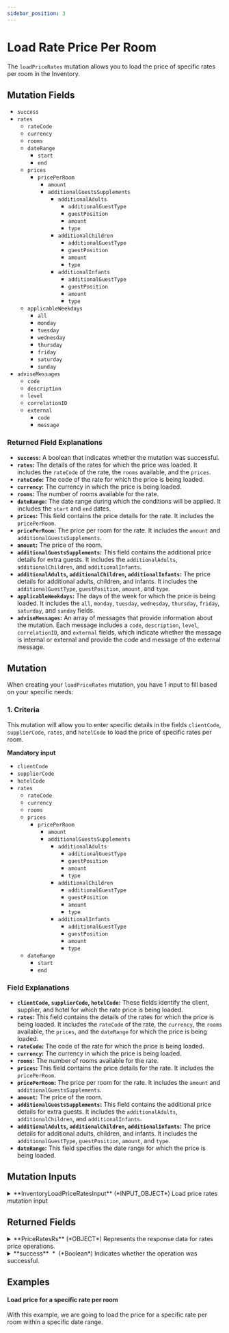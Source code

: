 ```yaml
---
sidebar_position: 3
---
```



# Load Rate Price Per Room

The `loadPriceRates` mutation allows you to load the price of specific rates per room in the Inventory. 

## Mutation Fields

* `success`
* `rates`
    * `rateCode`
    * `currency`
    * `rooms`
    * `dateRange`
        * `start`
        * `end`
    * `prices`
        * `pricePerRoom`
            * `amount`
            * `additionalGuestsSupplements`
                * `additionalAdults`
                    * `additionalGuestType`
                    * `guestPosition`
                    * `amount`
                    * `type`
                * `additionalChildren`
                    * `additionalGuestType`
                    * `guestPosition`
                    * `amount`
                    * `type`
                * `additionalInfants`
                    * `additionalGuestType`
                    * `guestPosition`
                    * `amount`
                    * `type`
    * `applicableWeekdays`
        * `all`
        * `monday`
        * `tuesday`
        * `wednesday`
        * `thursday`
        * `friday`
        * `saturday`
        * `sunday`
* `adviseMessages`
    * `code`
    * `description`
    * `level`
    * `correlationID`
    * `external`
        * `code`
        * `message`

### Returned Field Explanations

* **`success`:** A boolean that indicates whether the mutation was successful.
* **`rates`:** The details of the rates for which the price was loaded. It includes the `rateCode` of the rate, the `rooms` available, and the `prices`.
* **`rateCode`:** The code of the rate for which the price is being loaded.
* **`currency`:** The currency in which the price is being loaded.
* **`rooms`:** The number of rooms available for the rate.
* **`dateRange`:** The date range during which the conditions will be applied. It includes the `start` and `end` dates.
* **`prices`:** This field contains the price details for the rate. It includes the `pricePerRoom`.
* **`pricePerRoom`:** The price per room for the rate. It includes the `amount` and `additionalGuestsSupplements`.
* **`amount`:** The price of the room.
* **`additionalGuestsSupplements`:** This field contains the additional price details for extra guests. It includes the `additionalAdults`, `additionalChildren`, and `additionalInfants`.
* **`additionalAdults`, `additionalChildren`, `additionalInfants`:** The price details for additional adults, children, and infants. It includes the `additionalGuestType`, `guestPosition`, `amount`, and `type`.
* **`applicableWeekdays`:** The days of the week for which the price is being loaded. It includes the `all`, `monday`, `tuesday`, `wednesday`, `thursday`, `friday`, `saturday`, and `sunday` fields.
* **`adviseMessages`:** An array of messages that provide information about the mutation. Each message includes a `code`, `description`, `level`, `correlationID`, and `external` fields, which indicate whether the message is internal or external and provide the code and message of the external message.

## Mutation

When creating your `loadPriceRates` mutation, you have 1 input to fill based on your specific needs:

### 1. Criteria   

This mutation will allow you to enter specific details in the fields `clientCode`, `supplierCode`, `rates`, and `hotelCode` to load the price of specific rates per room. 

**Mandatory input**
* `clientCode`
* `supplierCode`
* `hotelCode`
* `rates`
    * `rateCode`
    * `currency`
    * `rooms`
    * `prices`
        * `pricePerRoom`
            * `amount`
            * `additionalGuestsSupplements`
                * `additionalAdults`
                    * `additionalGuestType`
                    * `guestPosition`
                    * `amount`
                    * `type`
                * `additionalChildren`
                    * `additionalGuestType`
                    * `guestPosition`
                    * `amount`
                    * `type`
                * `additionalInfants`
                    * `additionalGuestType`
                    * `guestPosition`
                    * `amount`
                    * `type`
    * `dateRange`
        * `start`
        * `end`

### Field Explanations

* **`clientCode`, `supplierCode`, `hotelCode`:** These fields identify the client, supplier, and hotel for which the rate price is being loaded.
* **`rates`:** This field contains the details of the rates for which the price is being loaded. It includes the `rateCode` of the rate, the `currency`, the `rooms` available, the `prices`, and the `dateRange` for which the price is being loaded.
* **`rateCode`:** The code of the rate for which the price is being loaded.
* **`currency`:** The currency in which the price is being loaded.
* **`rooms`:** The number of rooms available for the rate.
* **`prices`:** This field contains the price details for the rate. It includes the `pricePerRoom`.
* **`pricePerRoom`:** The price per room for the rate. It includes the `amount` and `additionalGuestsSupplements`.
* **`amount`:** The price of the room.
* **`additionalGuestsSupplements`:** This field contains the additional price details for extra guests. It includes the `additionalAdults`, `additionalChildren`, and `additionalInfants`.
* **`additionalAdults`, `additionalChildren`, `additionalInfants`:** The price details for additional adults, children, and infants. It includes the `additionalGuestType`, `guestPosition`, `amount`, and `type`.
* **`dateRange`:** This field specifies the date range for which the price is being loaded.

## Mutation Inputs


<details>
  <summary>
  **InventoryLoadPriceRatesInput** (*INPUT_OBJECT*)  
  Load price rates mutation input  
  </summary>
  
  <details style={{ pointerEvents: "none" }}>
    <summary>
    **clientCode**&nbsp;<span class="required"> *</span>&nbsp; (*String*)  
    Client code.  
    </summary>
  </details>

  <details style={{ pointerEvents: "none" }}>
    <summary>
    **supplierCode**&nbsp;<span class="required"> *</span>&nbsp; (*String*)  
    Travelgate Supplier/Channel code.  
    </summary>
  </details>

  <details>
    <summary>
    **rates**&nbsp;<span class="required"> *</span>&nbsp; (*RatePriceLoadInput*)  
    Hotel rates input data.  
    </summary>

    <details style={{ pointerEvents: "none" }}>
      <summary>
      **rateCode** (*String*)  
      Code associated with the rate.  
      </summary>
    </details>

    <details style={{ pointerEvents: "none" }}>
      <summary>
      **currency**&nbsp;<span class="required"> *</span>&nbsp; (*Currency*)  
      Currency of the rate price. See Currency.  
      </summary>
    </details>

    <details>
      <summary>
      **applicableWeekdays** (*ApplicableWeekdaysInput*)  
      Weekdays when the rate price is applicable. See ApplicableWeekdays.  
      </summary>

      <details style={{ pointerEvents: "none" }}>
        <summary>
        **all** (*Boolean*)  
        Indicates whether the price or rate is applicable on all days.  
        </summary>
      </details>

      <details style={{ pointerEvents: "none" }}>
        <summary>
        **monday** (*Boolean*)  
        Indicates whether the price or rate is applicable on Mondays.  
        </summary>
      </details>

      <details style={{ pointerEvents: "none" }}>
        <summary>
        **tuesday** (*Boolean*)  
        Indicates whether the price or rate is applicable on Tuesdays.  
        </summary>
      </details>

      <details style={{ pointerEvents: "none" }}>
        <summary>
        **wednesday** (*Boolean*)  
        Indicates whether the price or rate is applicable on Wednesdays.  
        </summary>
      </details>

      <details style={{ pointerEvents: "none" }}>
        <summary>
        **thursday** (*Boolean*)  
        Indicates whether the price or rate is applicable on Thursdays.  
        </summary>
      </details>

      <details style={{ pointerEvents: "none" }}>
        <summary>
        **friday** (*Boolean*)  
        Indicates whether the price or rate is applicable on Fridays.  
        </summary>
      </details>

      <details style={{ pointerEvents: "none" }}>
        <summary>
        **saturday** (*Boolean*)  
        Indicates whether the price or rate is applicable on Saturdays.  
        </summary>
      </details>

      <details style={{ pointerEvents: "none" }}>
        <summary>
        **sunday** (*Boolean*)  
        Indicates whether the price or rate is applicable on Sundays.  
        </summary>
      </details>
    </details>

    <details style={{ pointerEvents: "none" }}>
      <summary>
      **rooms** (*String*)  
      List of rooms associated with the rate price.  
      </summary>
    </details>

    <details>
      <summary>
      **prices** (*PricesLoadInput*)  
      Prices to be loaded. See PricesLoad.  
      </summary>

      <details>
        <summary>
        **pricePerRoom** (*PricePerRoomInput*)  
        Price per room. See PricePerRoom.  
        </summary>

        <details style={{ pointerEvents: "none" }}>
          <summary>
          **amount**&nbsp;<span class="required"> *</span>&nbsp; (*Float*)  
          Amount associated with the room. This is the price for the room.  
          </summary>
        </details>

        <details>
          <summary>
          **additionalGuestsSupplements** (*AdditionalGuestsSupplementsInput*)  
          Price supplements for additional passengers. See AdditionalGuestsSupplements.  
          </summary>

          <details>
            <summary>
            **additionalAdults** (*AdditionalGuestInput*)  
            List of additional adults. See AdditionalGuest.  
            </summary>

            <details style={{ pointerEvents: "none" }}>
              <summary>
              **additionalGuestType**&nbsp;<span class="required"> *</span>&nbsp; (*Enum of AdditionalGuestType*)  
              Type of the additional guest. See AdditionalGuestType.  
              Possible values:  
              `ADULT`  
              `CHILD`  
              `INFANT`  
              </summary>
            </details>

            <details style={{ pointerEvents: "none" }}>
              <summary>
              **guestPosition**&nbsp;<span class="required"> *</span>&nbsp; (*Int*)  
              Position of the guest.  
              </summary>
            </details>

            <details style={{ pointerEvents: "none" }}>
              <summary>
              **amount**&nbsp;<span class="required"> *</span>&nbsp; (*Float*)  
              Amount associated with the additional guest.  
              </summary>
            </details>

            <details style={{ pointerEvents: "none" }}>
              <summary>
              **type** (*Enum of AmountApplyType*)  
              Type of the amount application. See AmountApplyType.  
              Possible values:  
              `PERCENTAGE`  
              `ADDITIVE`  
              `ABSOLUTE`  
              </summary>
            </details>
          </details>


        </details>
      </details>

      <details>
        <summary>
        **pricePerStandardOccupancy** (*PricePerStandardOccupancyInput*)  
        Price per standard occupancy. See PricePerStandardOccupancy.  
        </summary>

        <details style={{ pointerEvents: "none" }}>
          <summary>
          **amount**&nbsp;<span class="required"> *</span>&nbsp; (*Float*)  
          Amount associated with the standard occupancy of the room. This is the price for the standard guests.  
          </summary>
        </details>

        <details>
          <summary>
          **pricesUnderStandardOccupancy** (*PriceUnderStandardOccupancyInput*)  
          List of prices for passengers under the standard occupancy. See PriceUnderStandardOccupancy.  
          </summary>

          <details style={{ pointerEvents: "none" }}>
            <summary>
            **amount**&nbsp;<span class="required"> *</span>&nbsp; (*Float*)  
            Amount associated with the occupancy of the room. This is the price for the guests.  
            </summary>
          </details>

          <details style={{ pointerEvents: "none" }}>
            <summary>
            **guests**&nbsp;<span class="required"> *</span>&nbsp; (*Int*)  
            Number of guests for occupancy.  
            </summary>
          </details>
        </details>

      </details>

      <details>
        <summary>
        **pricesPerOccupancy** (*PricesPerOccupancyInput*)  
        Prices per occupancy. See PricesPerOccupancy.  
        </summary>

        <details>
          <summary>
          **prices** (*PricePerOccupancyInput*)  
          List of prices per occupancy. See PricePerOccupancy.  
          </summary>

          <details style={{ pointerEvents: "none" }}>
            <summary>
            **amount**&nbsp;<span class="required"> *</span>&nbsp; (*Float*)  
            Amount associated with the occupancy. This is the price for the occupancy.  
            </summary>
          </details>

          <details style={{ pointerEvents: "none" }}>
            <summary>
            **numberOfAdults**&nbsp;<span class="required"> *</span>&nbsp; (*Int*)  
            Number of adults in the occupancy.  
            </summary>
          </details>

          <details style={{ pointerEvents: "none" }}>
            <summary>
            **numberOfChildren** (*Int*)  
            Number of children in the occupancy.  
            </summary>
          </details>

          <details style={{ pointerEvents: "none" }}>
            <summary>
            **numberOfInfants** (*Int*)  
            Number of children in the occupancy.  
            </summary>
          </details>
        </details>
      </details>
    </details>

    <details>
      <summary>
      **dateRange** (*DateRangeProductInput*)  
      Date range to apply  
      </summary>

      <details style={{ pointerEvents: "none" }}>
        <summary>
        **start**&nbsp;<span class="required"> *</span>&nbsp; (*DateTime*)  
        Start date.  
        </summary>
      </details>

      <details style={{ pointerEvents: "none" }}>
        <summary>
        **end**&nbsp;<span class="required"> *</span>&nbsp; (*DateTime*)  
        End date.  
        </summary>
      </details>
    </details>
  </details>

  <details style={{ pointerEvents: "none" }}>
    <summary>
    **hotelCode**&nbsp;<span class="required"> *</span>&nbsp; (*String*)  
    Code associated with the hotel.  
    </summary>
  </details>

  <details style={{ pointerEvents: "none" }}>
    <summary>
    **contextCode** (*String*)  
    Context code.  
    </summary>
  </details>
  
</details>



## Returned Fields


<details>
  <summary>
  **PriceRatesRs** (*OBJECT*)  
  Represents the response data for rates price operations.  
  </summary>
  
  
  <details>
    <summary>
    **rates** (*RatePriceLoad*)  
    List of rates prices. See RatePriceLoad.  
    </summary>

    <details style={{ pointerEvents: "none" }}>
      <summary>
      **rateCode** (*String*)  
      Code associated with the rate.  
      </summary>
    </details>

    <details style={{ pointerEvents: "none" }}>
      <summary>
      **currency**&nbsp;<span class="required"> *</span>&nbsp; (*Currency*)  
      Currency of the rate price. See Currency.  
      </summary>
    </details>

    <details>
      <summary>
      **applicableWeekdays** (*ApplicableWeekdays*)  
      Weekdays when the rate price is applicable. See ApplicableWeekdays.  
      </summary>

      <details style={{ pointerEvents: "none" }}>
        <summary>
        **all** (*Boolean*)  
        Indicates whether the price or rate is applicable on all days.  
        </summary>
      </details>

      <details style={{ pointerEvents: "none" }}>
        <summary>
        **monday** (*Boolean*)  
        Indicates whether the price or rate is applicable on Mondays.  
        </summary>
      </details>

      <details style={{ pointerEvents: "none" }}>
        <summary>
        **tuesday** (*Boolean*)  
        Indicates whether the price or rate is applicable on Tuesdays.  
        </summary>
      </details>

      <details style={{ pointerEvents: "none" }}>
        <summary>
        **wednesday** (*Boolean*)  
        Indicates whether the price or rate is applicable on Wednesdays.  
        </summary>
      </details>

      <details style={{ pointerEvents: "none" }}>
        <summary>
        **thursday** (*Boolean*)  
        Indicates whether the price or rate is applicable on Thursdays.  
        </summary>
      </details>

      <details style={{ pointerEvents: "none" }}>
        <summary>
        **friday** (*Boolean*)  
        Indicates whether the price or rate is applicable on Fridays.  
        </summary>
      </details>

      <details style={{ pointerEvents: "none" }}>
        <summary>
        **saturday** (*Boolean*)  
        Indicates whether the price or rate is applicable on Saturdays.  
        </summary>
      </details>

      <details style={{ pointerEvents: "none" }}>
        <summary>
        **sunday** (*Boolean*)  
        Indicates whether the price or rate is applicable on Sundays.  
        </summary>
      </details>
    </details>

    <details style={{ pointerEvents: "none" }}>
      <summary>
      **rooms** (*String*)  
      List of rooms associated with the rate price.  
      </summary>
    </details>

    <details>
      <summary>
      **prices** (*PricesLoad*)  
      Prices to be loaded. See PricesLoad.  
      </summary>

      <details>
        <summary>
        **pricePerRoom** (*PricePerRoom*)  
        Price per room. See PricePerRoom.  
        </summary>

        <details style={{ pointerEvents: "none" }}>
          <summary>
          **amount**&nbsp;<span class="required"> *</span>&nbsp; (*Float*)  
          Amount associated with the room. This is the price for the room.  
          </summary>
        </details>

        <details>
          <summary>
          **additionalGuestsSupplements** (*AdditionalGuestsSupplements*)  
          Price supplements for additional passengers. See AdditionalGuestsSupplements.  
          </summary>

          <details>
            <summary>
            **additionalAdults** (*AdditionalGuest*)  
            List of additional adults. See AdditionalGuest.  
            </summary>

            <details style={{ pointerEvents: "none" }}>
              <summary>
              **additionalGuestType**&nbsp;<span class="required"> *</span>&nbsp; (*Enum of AdditionalGuestType*)  
              Type of the additional guest. See AdditionalGuestType.  
              Possible values:  
              `ADULT`  
              `CHILD`  
              `INFANT`  
              </summary>
            </details>

            <details style={{ pointerEvents: "none" }}>
              <summary>
              **guestPosition**&nbsp;<span class="required"> *</span>&nbsp; (*Int*)  
              Position of the guest.  
              </summary>
            </details>

            <details style={{ pointerEvents: "none" }}>
              <summary>
              **amount**&nbsp;<span class="required"> *</span>&nbsp; (*Float*)  
              Amount associated with the additional guest.  
              </summary>
            </details>

            <details style={{ pointerEvents: "none" }}>
              <summary>
              **type** (*Enum of AmountApplyType*)  
              Type of the amount application. See AmountApplyType.  
              Possible values:  
              `PERCENTAGE`  
              `ADDITIVE`  
              `ABSOLUTE`  
              </summary>
            </details>
          </details>


        </details>
      </details>

      <details>
        <summary>
        **pricePerStandardOccupancy** (*PricePerStandardOccupancy*)  
        Price per standard occupancy. See PricePerStandardOccupancy.  
        </summary>

        <details style={{ pointerEvents: "none" }}>
          <summary>
          **amount**&nbsp;<span class="required"> *</span>&nbsp; (*Float*)  
          Amount associated with the standard occupancy of the room. This is the price for the standard guests.  
          </summary>
        </details>

        <details>
          <summary>
          **pricesUnderStandardOccupancy** (*PriceUnderStandardOccupancy*)  
          List of prices for passengers under the standard occupancy. See PriceUnderStandardOccupancy.  
          </summary>

          <details style={{ pointerEvents: "none" }}>
            <summary>
            **amount**&nbsp;<span class="required"> *</span>&nbsp; (*Float*)  
            Amount associated with the occupancy of the room. This is the price for the guests.  
            </summary>
          </details>

          <details style={{ pointerEvents: "none" }}>
            <summary>
            **guests**&nbsp;<span class="required"> *</span>&nbsp; (*Int*)  
            Number of guests for occupancy.  
            </summary>
          </details>
        </details>

      </details>

      <details>
        <summary>
        **pricesPerOccupancy** (*PricesPerOccupancy*)  
        Prices per occupancy. See PricesPerOccupancy.  
        </summary>

        <details>
          <summary>
          **prices** (*PricePerOccupancy*)  
          List of prices per occupancy. See PricePerOccupancy.  
          </summary>

          <details style={{ pointerEvents: "none" }}>
            <summary>
            **amount**&nbsp;<span class="required"> *</span>&nbsp; (*Float*)  
            Amount associated with the occupancy. This is the price for the occupancy.  
            </summary>
          </details>

          <details style={{ pointerEvents: "none" }}>
            <summary>
            **numberOfAdults**&nbsp;<span class="required"> *</span>&nbsp; (*Int*)  
            Number of adults in the occupancy.  
            </summary>
          </details>

          <details style={{ pointerEvents: "none" }}>
            <summary>
            **numberOfChildren** (*Int*)  
            Number of children in the occupancy.  
            </summary>
          </details>

          <details style={{ pointerEvents: "none" }}>
            <summary>
            **numberOfInfants** (*Int*)  
            Number of children in the occupancy.  
            </summary>
          </details>
        </details>
      </details>
    </details>

    <details>
      <summary>
      **dateRange** (*DateRangeProduct*)  
      Date range to apply  
      </summary>

      <details style={{ pointerEvents: "none" }}>
        <summary>
        **start**&nbsp;<span class="required"> *</span>&nbsp; (*DateTime*)  
        Start date.  
        </summary>
      </details>

      <details style={{ pointerEvents: "none" }}>
        <summary>
        **end**&nbsp;<span class="required"> *</span>&nbsp; (*DateTime*)  
        End date.  
        </summary>
      </details>
    </details>
  </details>

  <details>
    <summary>
    **adviseMessages** (*AdviseMessage*)  
    List of advise messages associated with the operation. See AdviseMessage.  
    </summary>

    <details style={{ pointerEvents: "none" }}>
      <summary>
      **code**&nbsp;<span class="required"> *</span>&nbsp; (*ID*)  
      AM code: The following codes can be returned:  
      </summary>
    </details>

    <details style={{ pointerEvents: "none" }}>
      <summary>
      **type**&nbsp;<span class="required"> *</span>&nbsp; (*String*)  
      Error type: The following types are valid:[type]  
      </summary>
    </details>

    <details style={{ pointerEvents: "none" }}>
      <summary>
      **description**&nbsp;<span class="required"> *</span>&nbsp; (*String*)  
      Error description  
      </summary>
    </details>

    <details style={{ pointerEvents: "none" }}>
      <summary>
      **level**&nbsp;<span class="required"> *</span>&nbsp; (*Enum of AdviseMessageLevel*)  
      Indicates the level of importance of the message.
Possible values: ERROR, WARN, INFO.  
      Possible values:  
      `WARN`  
      `ERROR`  
      `INFO`  
      </summary>
    </details>

    <details>
      <summary>
      **external** (*ExternalMessage*)  
      Specify the external message.  
      </summary>

      <details style={{ pointerEvents: "none" }}>
        <summary>
        **code** (*String*)  
        External code.  
        </summary>
      </details>

      <details style={{ pointerEvents: "none" }}>
        <summary>
        **message**&nbsp;<span class="required"> *</span>&nbsp; (*String*)  
        External message.  
        </summary>
      </details>
    </details>

    <details style={{ pointerEvents: "none" }}>
      <summary>
      **correlationID**&nbsp;<span class="required"> *</span>&nbsp; (*ID*)  
      Identifier to investigate the cause of the error.  
      </summary>
    </details>
  </details>

  <details style={{ pointerEvents: "none" }}>
    <summary>
    **success**&nbsp;<span class="required"> *</span>&nbsp; (*Boolean*)  
    Indicates whether the operation was successful.  
    </summary>
  </details>
</details>



## Examples

#### Load price for a specific rate per room

With this example, we are going to load the price for a specific rate per room within a specific date range.

<GraphqlSample query={priceRatesPerRoomLoadMutation} variables={priceRatesPerRoomLoadVariables} />